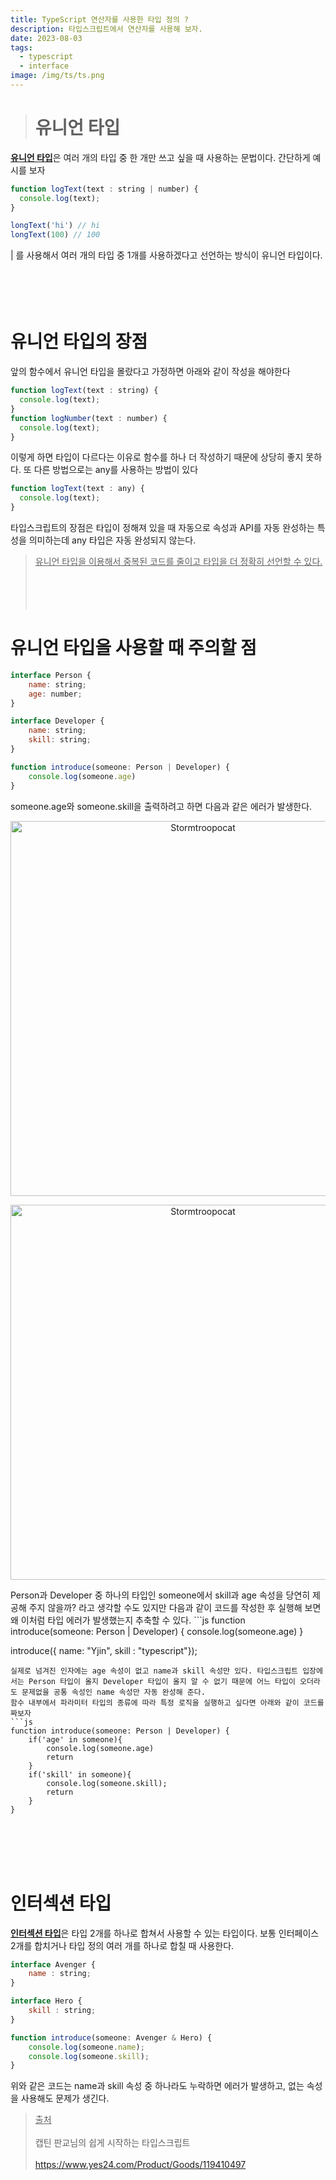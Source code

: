 ```yaml
---
title: TypeScript 연산자를 사용한 타입 정의 ?
description: 타입스크립트에서 연산자를 사용해 보자.
date: 2023-08-03
tags:
  - typescript
  - interface
image: /img/ts/ts.png
---
```

> # 유니언 타입
<u>**유니언 타입**</u>은 여러 개의 타입 중 한 개만 쓰고 싶을 때 사용하는 문법이다. 간단하게 예시를 보자
```js
function logText(text : string | number) {
  console.log(text);
}

longText('hi') // hi
longText(100) // 100
```
| 를 사용해서 여러 개의 타입 중 1개를 사용하겠다고 선언하는 방식이 유니언 타입이다.
<br></br>  
<br></br>  
# 유니언 타입의 장점
앞의 함수에서 유니언 타입을 몰랐다고 가정하면 아래와 같이 작성을 해야한다
```js
function logText(text : string) {
  console.log(text);
}
function logNumber(text : number) {
  console.log(text);
}
```
이렇게 하면 타입이 다르다는 이유로 함수를 하나 더 작성하기 때문에 상당히 좋지 못하다. 또 다른 방법으로는 any를 사용하는 방법이 있다
```js
function logText(text : any) {
  console.log(text);
}
```
타입스크립트의 장점은 타입이 정해져 있을 때 자동으로 속성과 API를 자동 완성하는 특성을 의미하는데 any 타입은 자동 완성되지 않는다.
> <u>유니언 타입을 이용해서 중복된 코드를 줄이고 타입을 더 정확히 선언할 수 있다.</u>
<br></br>  
<br></br>  
# 유니언 타입을 사용할 때 주의할 점
```js
interface Person {
    name: string;
    age: number;
}

interface Developer {
    name: string;
    skill: string;
}

function introduce(someone: Person | Developer) {
    console.log(someone.age)
}
```
someone.age와 someone.skill을 출력하려고 하면 다음과 같은 에러가 발생한다. 

<p align="center">
  <img src="/img/ts/unionage.jpg" alt="Stormtroopocat" width="600" />
</p>

<p align="center">
  <img src="/img/ts/unionskill.jpg" alt="Stormtroopocat" width="600" />
</p>
Person과 Developer 중 하나의 타입인 someone에서 skill과 age 속성을 당연히 제공해 주지 않을까? 라고 생각할 수도 있지만 다음과 같이 코드를 작성한 후 실행해 보면 왜 이처럼 타입 에러가 발생했는지 추축할 수 있다.
```js
function introduce(someone: Person | Developer) {
    console.log(someone.age)
}

introduce({ name: "Yjin", skill : "typescript"});
```
실제로 넘겨진 인자에는 age 속성이 없고 name과 skill 속성만 있다. 타입스크립트 입장에서는 Person 타입이 올지 Developer 타입이 올지 알 수 없기 때문에 어느 타입이 오더라도 문제없을 공통 속성인 name 속성만 자동 완성해 준다.
함수 내부에서 파라미터 타입의 종류에 따라 특정 로직을 실행하고 싶다면 아래와 같이 코드를 짜보자
```js
function introduce(someone: Person | Developer) {
    if('age' in someone){
        console.log(someone.age)
        return
    }
    if('skill' in someone){
        console.log(someone.skill);
        return
    }
}
```
<br></br>
<br></br>
# 인터섹션 타입
<u>**인터섹션 타입**</u>은 타입 2개를 하나로 합쳐서 사용할 수 있는 타입이다. 보통 인터페이스 2개를 합치거나 타입 정의 여러 개를 하나로 합칠 때 사용한다.
```js
interface Avenger {
    name : string;
}

interface Hero {
    skill : string;
}

function introduce(someone: Avenger & Hero) {
    console.log(someone.name);
    console.log(someone.skill);
}
```
위와 같은 코드는 name과 skill 속성 중 하나라도 누락하면 에러가 발생하고, 없는 속성을 사용해도 문제가 생긴다.

> <u>출처</u>
> <br></br>
> 캡틴 판교님의 쉽게 시작하는 타입스크립트 <br></br>
> https://www.yes24.com/Product/Goods/119410497